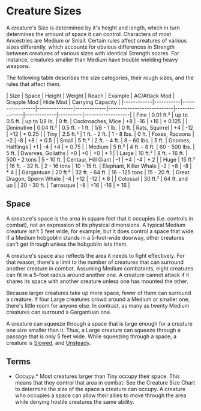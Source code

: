 = Creature Sizes =
A creature's Size is determined by it's height and length, which in turn determines the amount of space it can control.  Characters of most Ancestries are Medium or Small.  Certain rules affect creatures of various sizes differently, which accounts for obvious differences in Strength between creatures of various sizes with identical Strength scores.  For instance, creatures smaller than Medium have trouble wielding heavy weapons.

The following table describes the size categories, their rough sizes, and the rules that affect them.

| Size       | Space     | Height          | Weight        | Reach       | Example                   | AC/Attack Mod | Grapple Mod | Hide Mod | Carrying Capacity |
|------------|-----------|-----------------|---------------|-------------|---------------------------|---------------|-------------|----------|-------------------|
| Fine       | 0.01 ft.² | up to 0.5 ft.   | up to 1/8 lb. | 0 ft.       | Cockroaches, Mice         | +8            | -16         | +16      | * 0.125           |
| Diminutive | 0.04 ft.² | 0.5 ft. - 1 ft. | 1/8 - 1 lb.   | 0 ft.       | Rats, Squirrel            | +4            | -12         | +12      | * 0.25            |
| Tiny       | 2.5 ft.²  | 1 ft. - 2 ft.   | 1 - 8 lbs.    | 0 ft.       | Foxes,  Racoons           | +2            | -8          | +8       | * 0.5             |
| Small      | 5 ft.²    | 2 ft. - 4 ft.   | 8 - 60 lbs.   | 5 ft.       | Gnomes, Halflings         | +1            | -4          | +4       | * 0.75            |
| Medium     | 5 ft.²    | 4 ft. - 8 ft.   | 60 - 500 lbs. | 5 ft.       | Dwarves, Goliaths         | +0            | +0          | +0       | * 1               |
| Large      | 10 ft.²   | 8 ft. - 16 ft.  | 500 - 2 tons  | 5 - 10 ft.  | Centaur, Hill Giant       | -1            | +4          | -4       | * 2               |
| Huge       | 15 ft.²   | 16 ft. - 32 ft. | 2 - 16 tons   | 10 - 15 ft. | Elephant, Killer Whale    | -2            | +8          | -8       | * 4               |
| Gargantuan | 20 ft.²   | 32 ft. - 64 ft. | 16 - 125 tons | 15 - 20 ft. | Great Dragon, Sperm Whale | -4            | +12         | -12      | * 8               |
| Colossal   | 30 ft.²   | 64 ft. and up   |               | 20 - 30 ft. | Tarrasque                 | -8            | +16         | -16      | * 16              |

== Space ==
A creature's space is the area in square feet that it occupies (i.e. controls in combat), not an expression of its physical dimensions. A typical Medium creature isn't 5 feet wide, for example, but it does control a space that wide. If a Medium hobgoblin stands in a 5‐foot-wide doorway, other creatures can't get through unless the hobgoblin lets them.

A creature's space also reflects the area it needs to fight effectively. For that reason, there's a limit to the number of creatures that can surround another creature in combat. Assuming Medium combatants, eight creatures can fit in a 5-foot radius around another one.  A creature cannot attack if it shares its space with another creature unless one has mounted the other.

Because larger creatures take up more space, fewer of them can surround a creature. If four Large creatures crowd around a Medium or smaller one, there's little room for anyone else. In contrast, as many as twenty Medium creatures can surround a Gargantuan one.

A creature can squeeze through a space that is large enough for a creature one size smaller than it.  Thus, a Large creature can squeeze through a passage that is only 5 feet wide.  While squeezing through a space, a creature is [[../conditions#Slowed|Slowed]], and [[../conditions#Unsteady|Unsteady]].

== Terms ==
*Occupy.* Most creatures larger than Tiny occupy their space.  This means that they control that area in combat.  See the Creature Size Chart to determine the size of the space a creature can occupy.  A creature who occupies a space can allow their allies to move through the area while denying hostile creatures the same ability.

